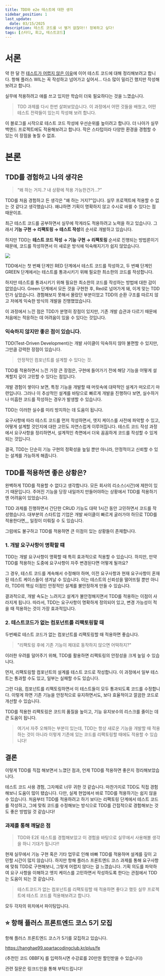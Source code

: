 ```yaml
---
title: TDD와 e2e 테스트에 대한 생각
sidebar_position: 1
last_update:
  date: 03/15/2025
description: 테스트 코드를 너 별거 없잖아!! 정복하고 싶다!
tags: [스터디, 회고, 테스트코드]
---
```


# 서론

약 한 달 전 [테스트가 어렵지 않은 이유](https://lee2022.com/blog/test-code)에 이어 테스트 코드에 대해 정리해보려고 합니다. 항해 플러스 WIL는 꼭 작성하고 넘어가고 싶어서... 다소 많이 밀리긴 했지만 작성해보려고 합니다.

실무에 적용하려고 애를 쓰고 있지만 학습이 더욱 필요하다는 것을 느꼈습니다.

> TDD 과제를 다시 한번 살펴보았습니다. 이 과정에서 어떤 것들을 배웠고, 어떤 테스트 전략들이 있는지 작성해 보려 합니다.

이 블로그를 시작으로 테스트 코드 작성에 우선순위를 높이려고 합니다. 더 나아가 실무 백엔드 프로젝트에도 적용해보려고 합니다. 작은 스타텁이라 다양한 환경을 경험할 수 있는 이 장점을 놓칠 수 없죠.

# 본론

## TDD를 경험하고 나의 생각은

> “왜 하는 거지..? 내 상황에 적용 가능한건가...?”

TDD를 처음 경험하고 든 생각은 "왜 하는 거지?"입니다. 실무 프로젝트에 적용할 수 없는 것 같다고 생각했습니다. 왜냐하면 기획이 명확하지 않고 수시로 바뀔 수 있다는 점 때문이죠.

최근 테스트 코드를 공부하면서 실무에 작게라도 적용하려고 노력을 하고 있습니다. 그래서 **기능 구현 → 리팩토링 → 테스트 작성**의 순서로 개발하고 있습니다.

하지만 TDD는 **테스트 코드 작성 → 기능 구현 → 리팩토링** 순서로 진행되는 방법론이기 때문에, 코드를 작성하면서 이 새로운 방식에 익숙해지기가 쉽지 않았습니다.

![](https://miro.medium.com/v2/resize:fit:1400/1*PWJ3U1tU175eKASCdAEVSQ.png)

TDD에서는 첫 번째 단계인 RED 단계에서 테스트 코드를 작성하고, 두 번째 단계인 GREEN 단계에서는 테스트를 통과시키기 위해 필요한 최소한의 코드를 작성합니다.

하지만 테스트를 통과시키기 위해 필요한 최소한의 코드를 작성하는 방법에 대한 감이 없었습니다. Green 단계에서 모든 것을 구현한 후, Red로 넘어가게 돼, 이게 맞는 TDD인가 싶었습니다. 경험해보지 못해서 몰랐던 부분이었고 TDD의 순환 구조를 따르지 않고 저에게 익숙한 방식의 개발을 진행했었습니다.

이 과정에서 느낀 점은 TDD가 분명히 장점이 있지만, 기존 개발 습관과 다르기 때문에 처음에는 적응하는 데 어려움이 있을 수 있다는 것입니다.

### 익숙하지 않지만 좋은 점이 있습니다.

TDD(Test-Driven Development)는 개발 사이클이 익숙하지 않아 불편할 수 있지만, 그만큼 강력한 장점이 있습니다.

> 안정적인 컴포넌트를 설계할 수 있다는 것.

TDD를 적용하면서 느낀 가장 큰 장점은, 구현에 들어가기 전에 해당 기능을 어떻게 설계할지 깊이 고민할 수 있다는 점입니다.

개발 경험이 쌓이다 보면, 특정 기능을 개발할 때 머릿속에 대략적인 설계가 떠오르기 마련입니다. 그러나 이 추상적인 설계를 바탕으로 빠르게 개발을 진행하다 보면, 실수하거나 미흡한 코드를 작성하는 경우가 발생할 수 있습니다.

TDD는 이러한 실수를 미리 방지하는 데 도움이 됩니다.

요구사항에 따라 테스트 코드를 먼저 작성하면서, 엣지 케이스를 사전에 파악할 수 있고, 어떻게 설계할 것인지에 대한 고민도 자연스럽게 이루어집니다. 테스트 코드 작성 과정에서 요구사항을 정리하면서, 설계적인 측면에서 더욱 꼼꼼하게 코드를 작성할 수 있게 되는 것입니다.

결국, TDD는 단순히 기능 구현의 정확성을 높일 뿐만 아니라, 안정적이고 신뢰할 수 있는 설계를 가능하게 해줍니다.

## TDD를 적용하면 좋은 상황은?

완벽하게 TDD를 적용할 수 없다고 생각합니다. 모든 회사의 리소스(시간)에 제한이 있기 때문입니다. 주어진 기능을 당장 내일까지 만들어야하는 상황에서 TDD를 적용하기엔 어려움이 있었습니다.

TDD 과제를 진행하면서 간단한 CRUD 기능도 대략 1시간 동안 고민하면서 코드를 작성했습니다. 대부분의 스타트업 기업은 개발 싸이클이 빠르게 굴러가야 하므로 TDD를 적용한다면,,, 일정이 미뤄질 수 도 있습니다.

그럼에도 불구하고 TDD를 적용하면 큰 이점이 있는 상황들이 존재합니다.

### 1. 개발 요구사항이 명확할 떄

TDD는 개발 요구사항이 명확할 때 특히 효과적으로 적용할 수 있습니다. 하지만, 만약 TDD를 적용하는 도중에 요구사항이 자주 변경된다면 어떻게 될까요?

그 경우, 테스트 코드를 계속해서 수정해야 하며, 이전 요구사항과 현재 요구사항이 혼재된 테스트 케이스들이 생겨날 수 있습니다. 이는 테스트의 신뢰성을 떨어뜨릴 뿐만 아니라, TDD의 핵심 이점인 안정적인 설계를 불안정하게 만들 수 있습니다.

결과적으로, 개발 속도는 느려지고 설계가 불안정해지면서 TDD를 적용하는 이점이 사라지게 됩니다. 따라서, TDD는 요구사항이 명확하게 정의되어 있고, 변경 가능성이 적을 때 적용하는 것이 가장 효과적입니다.

### 2. 테스트코드가 없는 컴포넌트를 리팩토링할 때

두번째로 테스트 코드가 없는 컴포넌트를 리팩토링할 때 적용하면 좋습니다.

> "리팩토링 후에 기존 기능이 제대로 동작하지 않으면 어떡하지?"

이러한 우려를 덜어주기 위해, TDD를 활용하면 리팩토링의 안정성을 크게 높일 수 있습니다.

먼저, 리팩토링할 컴포넌트의 설계를 테스트 코드로 작성합니다.
이 과정에서 일부 테스트는 통과할 수도 있고, 일부는 실패할 수도 있습니다.

그런 다음, 컴포넌트를 리팩토링하면서 이 테스트들이 모두 통과되도록 코드를 수정합니다.
이렇게 하면 기존 기능을 안정적으로 유지하면서도, 보다 효율적이고 깔끔한 코드로 개선할 수 있습니다.

TDD를 적용한 리팩토링은 코드의 품질을 높이고, 기능 유지보수의 리스크를 줄이는 데 큰 도움이 됩니다.

> 여기서 자주 오해하는 부분이 있는데, TDD는 항상 새로운 기능을 개발할 때 적용하는 것이 아니라 이렇게 기존에 있는 코드를 리팩토링할 때에도 적용할 수 있습니다!

## 결론

이렇게 TDD를 직접 해보면서 느꼈던 점과, 언제 TDD를 적용하면 좋은지 정리해보았습니다.

테스트 코드 사용 경험, 그자체로 너무 귀한 것 같습니다. 마찬가지로 TDD도 직접 경험해보니 도움이 많이 됐습니다. 다만, 실제 현업에서 바로 TDD를 적용하기는 쉽지 않을 수 있습니다.
처음부터 TDD를 적용하려고 하기 보다는 리팩토링 단계에서 테스트 코드를 작성하고, 그에 맞춰 코드를 수정해보는 방식으로 TDD를 간접적으로 경험해보는 것도 좋은 방법일 것 같습니다!

### 과제를 통해 깨달은 점

> TDD와 E2E 테스트를 경험해보았고 이 경험을 바탕으로 실무에서 사용해볼 생각을 하니 기대가 됩니다!!

현재 실무에서 기능 구현 혹은 기타 업무로 인해 바빠 TDD를 적용하며 설계를 깊이 고민할 시간이 많지 않습니다.
하지만 항해 플러스 프론트엔드 코스 과제를 통해 요구사항에 맞춰 TDD로 구현해보니, 그렇게 어렵지 않다는 걸 느꼈습니다.
기획 의도를 파악하여 요구 사항을 이해하고 엣지 케이스를 고민하면서 작성하도록 한다는 관점에서 TDD는 도움이 되는 것 같습니다.

> 테스트코드가 없는 컴포넌트를 리팩토링할 때 적용하면 좋다고 했듯 실무 프로젝트에 테스트 코드를 적용해보려고 합니다.

모두 각자의 위치에서 파이팅입니다.

## ⭐️ 항해 플러스 프론트엔드 코스 5기 모집

항해 플러스 프론트엔드 코스가 5기를 모집하고 있습니다.

https://hanghae99.spartacodingclub.kr/plus/fe

(추천인 코드 0BBFXj 를 입력하시면 수강료를 20만원 할인받을 수 있습니다)

관련 질문은 링크드인을 통해 부탁드립니다!
